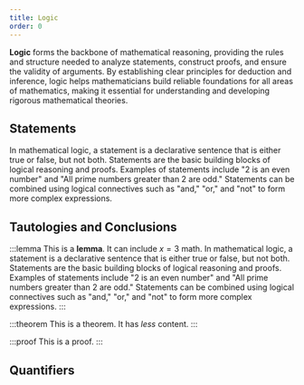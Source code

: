 ```yaml
---
title: Logic
order: 0
---
```


**Logic** forms the backbone of mathematical reasoning, providing the rules and structure needed to analyze statements, construct proofs, and ensure the validity of arguments. By establishing clear principles for deduction and inference, logic helps mathematicians build reliable foundations for all areas of mathematics, making it essential for understanding and developing rigorous mathematical theories.

## Statements

In mathematical logic, a statement is a declarative sentence that is either true or false, but not both. Statements are the basic building blocks of logical reasoning and proofs. Examples of statements include "2 is an even number" and "All prime numbers greater than 2 are odd." Statements can be combined using logical connectives such as "and," "or," and "not" to form more complex expressions.

## Tautologies and Conclusions

:::lemma
This is a **lemma**. It can include $x = 3$ math.
In mathematical logic, a statement is a declarative sentence that is either true or false, but not both. Statements are the basic building blocks of logical reasoning and proofs. Examples of statements include "2 is an even number" and "All prime numbers greater than 2 are odd." Statements can be combined using logical connectives such as "and," "or," and "not" to form more complex expressions.
:::

:::theorem
This is a theorem. It has _less_ content.
:::

:::proof
This is a proof.
:::

## Quantifiers
